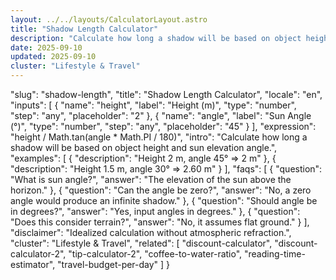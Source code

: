 ```yaml
---
layout: ../../layouts/CalculatorLayout.astro
title: "Shadow Length Calculator"
description: "Calculate how long a shadow will be based on object height and sun elevation angle."
date: 2025-09-10
updated: 2025-09-10
cluster: "Lifestyle & Travel"
---
```


  "slug": "shadow-length",
  "title": "Shadow Length Calculator",
  "locale": "en",
  "inputs": [
    {
      "name": "height",
      "label": "Height (m)",
      "type": "number",
      "step": "any",
      "placeholder": "2"
    },
    {
      "name": "angle",
      "label": "Sun Angle (°)",
      "type": "number",
      "step": "any",
      "placeholder": "45"
    }
  ],
  "expression": "height / Math.tan(angle * Math.PI / 180)",
  "intro": "Calculate how long a shadow will be based on object height and sun elevation angle.",
  "examples": [
    {
      "description": "Height 2 m, angle 45° ⇒ 2 m"
    },
    {
      "description": "Height 1.5 m, angle 30° ⇒ 2.60 m"
    }
  ],
  "faqs": [
    {
      "question": "What is sun angle?",
      "answer": "The elevation of the sun above the horizon."
    },
    {
      "question": "Can the angle be zero?",
      "answer": "No, a zero angle would produce an infinite shadow."
    },
    {
      "question": "Should angle be in degrees?",
      "answer": "Yes, input angles in degrees."
    },
    {
      "question": "Does this consider terrain?",
      "answer": "No, it assumes flat ground."
    }
  ],
  "disclaimer": "Idealized calculation without atmospheric refraction.",
  "cluster": "Lifestyle & Travel",
  "related": [
    "discount-calculator",
    "discount-calculator-2",
    "tip-calculator-2",
    "coffee-to-water-ratio",
    "reading-time-estimator",
    "travel-budget-per-day"
  ]
}

<Calculator schema={schema} />
